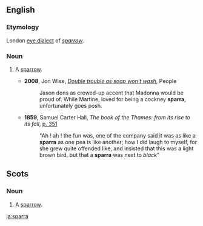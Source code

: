 {{also|spärra}}
==English==
===Etymology===
{{en-noun}}
London [[eye dialect]] of ''[[sparrow]]''.

===Noun===
# {{London}} A [[sparrow]].
#*'''2008''', Jon Wise, ''[http://www.people.co.uk/news/uk-world-news/2008/01/13/double-trouble-as-soap-won-t-wash-102039-20283927/ Double trouble as soap won't wash]'', People
#*:Jason dons as crewed-up accent that Madonna would be proud of. While Martine, loved for being a cockney '''sparra''', unfortunately goes posh. 
#*'''1859''', Samuel Carter Hall, ''The book of the Thames: from its rise to its fall'', [http://books.google.de/books?id=f5BQAAAAYAAJ&dq=sparra&hl=de&pg=PA351#v=onepage&q=sparra&f=false p. 351]
#*:"Ah ! ah ! the fun was, one of the company said it was as like a '''sparra''' as one pea is like another; how I did laugh to myself, for she grew quite offended like, and insisted that this was a light brown bird, but that a '''sparra''' was next to ''black''"

==Scots==

===Noun===
{{sco-noun}}

#A [[sparrow]].

[[ja:sparra]]